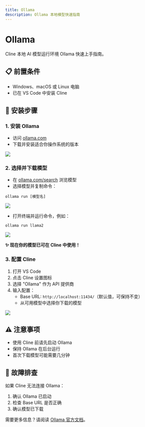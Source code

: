 ```yaml
---
title: Ollama
description: Ollama 本地模型快速指南
---
```


# Ollama

Cline 本地 AI 模型运行环境 Ollama 快速上手指南。

## 📋 前置条件

- Windows、macOS 或 Linux 电脑
- 已在 VS Code 中安装 Cline

## 🚀 安装步骤

### 1. 安装 Ollama

- 访问 [ollama.com](https://ollama.com)
- 下载并安装适合你操作系统的版本

![](https://docs.cline.bot/~gitbook/image?url=https%3A%2F%2F3321249260-files.gitbook.io%2F%7E%2Ffiles%2Fv0%2Fb%2Fgitbook-x-prod.appspot.com%2Fo%2Fspaces%252Ff8Oh1Lcy6yWYq1caYESV%252Fuploads%252F8z5yfpC0EHIHSKaSkKQk%252Fimage.png%3Falt%3Dmedia%26token%3D04a389e5-76bd-46d7-a54d-68ecbb5dee5e&width=768&dpr=4&quality=100&sign=27783f58&sv=2)

### 2. 选择并下载模型

- 在 [ollama.com/search](https://ollama.com/search) 浏览模型
- 选择模型并复制命令：

```shell
ollama run [模型名]
```

![](https://docs.cline.bot/~gitbook/image?url=https%3A%2F%2F3321249260-files.gitbook.io%2F%7E%2Ffiles%2Fv0%2Fb%2Fgitbook-x-prod.appspot.com%2Fo%2Fspaces%252Ff8Oh1Lcy6yWYq1caYESV%252Fuploads%252F5qasRAyYhybTUUqf3oC4%252Follama-model-grab.gif%3Falt%3Dmedia%26token%3D4af97fbf-b43c-46d7-bd42-19d0696fd57d&width=768&dpr=4&quality=100&sign=96346b63&sv=2)

- 打开终端并运行命令，例如：

```shell
ollama run llama2
```

![](https://docs.cline.bot/~gitbook/image?url=https%3A%2F%2F3321249260-files.gitbook.io%2F%7E%2Ffiles%2Fv0%2Fb%2Fgitbook-x-prod.appspot.com%2Fo%2Fspaces%252Ff8Oh1Lcy6yWYq1caYESV%252Fuploads%252FJKxtNSs0rV7EdEpnYqHJ%252Fstarting-ollama-terminal.gif%3Falt%3Dmedia%26token%3D0c48b366-eef5-46fc-a97d-b87310ed83c5&width=768&dpr=4&quality=100&sign=f354b3f5&sv=2)

**✨ 现在你的模型已可在 Cline 中使用！**

### 3. 配置 Cline

1. 打开 VS Code
2. 点击 Cline 设置图标
3. 选择 "Ollama" 作为 API 提供商
4. 输入配置：
   - Base URL: `http://localhost:11434/`（默认值，可保持不变）
   - 从可用模型中选择你下载的模型

![](https://docs.cline.bot/~gitbook/image?url=https%3A%2F%2F3321249260-files.gitbook.io%2F%7E%2Ffiles%2Fv0%2Fb%2Fgitbook-x-prod.appspot.com%2Fo%2Fspaces%252Ff8Oh1Lcy6yWYq1caYESV%252Fuploads%252F9tGgGtdYlMhc1KNmEwcw%252Fselecting-ollama-model-cline.gif%3Falt%3Dmedia%26token%3Dcdc4792a-9a0b-4016-9b46-8d98e7b10bf3&width=768&dpr=4&quality=100&sign=ae75d61c&sv=2)

## ⚠️ 注意事项

- 使用 Cline 前请先启动 Ollama
- 保持 Ollama 在后台运行
- 首次下载模型可能需要几分钟

## 🔧 故障排查

如果 Cline 无法连接 Ollama：

1. 确认 Ollama 已启动
2. 检查 Base URL 是否正确
3. 确认模型已下载

需要更多信息？请阅读 [Ollama 官方文档](https://github.com/ollama/ollama/blob/main/docs/api.md)。

